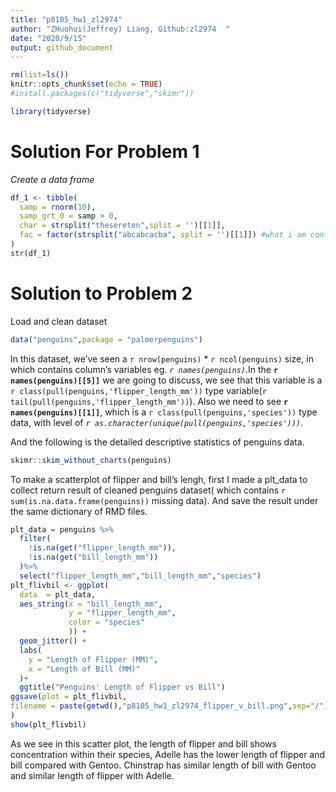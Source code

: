 ```yaml
---
title: "p8105_hw1_zl2974"
author: "ZHuohui(Jeffrey) Liang, Github:zl2974  "
date: "2020/9/15"
output: github_document
---
```


```r
rm(list=ls())
knitr::opts_chunk$set(echo = TRUE)
#install.packages(c("tidyverse","skimr"))
```
```r
library(tidyverse)
```

# Solution For Problem 1

*Create a data frame*

```r
df_1 <- tibble(
  samp = rnorm(10),
  samp_grt_0 = samp > 0,
  char = strsplit("thesereten",split = '')[[1]],
  fac = factor(strsplit("abcabcacba", split = '')[[1]]) #what i am confusing here is that this function create list, and list() and c() behave so inconsistantly in R, is there any good sugguestion to avoid list() overall? Or good way to detected before bugging?
)
str(df_1)
```

# Solution to Problem 2

Load and clean dataset

```r
data("penguins",package = "palmerpenguins")
```

In this dataset, we've seen a `r nrow(penguins)`  *  `r ncol(penguins)` size, in which contains column's variables eg. _`r names(penguins)`_.In the __`r names(penguins)[[5]]`__ we are going to discuss, we see that this variable is a `r class(pull(penguins,'flipper_length_mm'))` type variable(`r tail(pull(penguins,'flipper_length_mm'))`). Also we need to see __`r names(penguins)[[1]]`__, which is a `r class(pull(penguins,'species'))` type data, with level of _`r as.character(unique(pull(penguins,'species')))`_.

And the following is the detailed descriptive statistics of penguins data.

```r
skimr::skim_without_charts(penguins)
```

To make a scatterplot of flipper and bill's lengh, first I made a plt_data to collect return result of cleaned penguins dataset( which contains `r sum(is.na.data.frame(penguins))` missing data). And save the result under the same dictionary of RMD files.

```r
plt_data = penguins %>%
  filter(
    !is.na(get("flipper_length_mm")),
    !is.na(get("bill_length_mm"))
  )%>%
  select("flipper_length_mm","bill_length_mm","species")
plt_flivbil <- ggplot(
  data  = plt_data,
  aes_string(x = "bill_length_mm",
             y = "flipper_length_mm",
             color = "species"
             )) +
  geom_jitter() +
  labs(
    y = "Length of Flipper (MM)",
    x = "Length of Bill (MM)"
  )+
  ggtitle("Penguins' Length of Flipper vs Bill")
ggsave(plot = plt_flivbil,
filename = paste(getwd(),"p8105_hw1_zl2974_flipper_v_bill.png",sep="/")
)
show(plt_flivbil)
```

As we see in this scatter plot, the length of flipper and bill shows concentration within their species, Adelle has the lower length of flipper and bill compared with Gentoo. Chinstrap has similar length of bill with Gentoo and similar length of flipper with Adelle.

